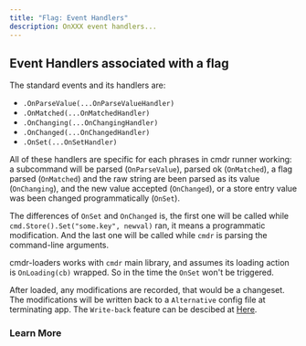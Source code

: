 ```yaml
---
title: "Flag: Event Handlers"
description: OnXXX event handlers...
---
```


## Event Handlers associated with a flag

The standard events and its handlers are:

- `.OnParseValue(...OnParseValueHandler)`
- `.OnMatched(...OnMatchedHandler)`
- `.OnChanging(...OnChangingHandler)`
- `.OnChanged(...OnChangedHandler)`
- `.OnSet(...OnSetHandler)`

All of these handlers are specific for each phrases in cmdr runner working: a subcommand will be parsed (`OnParseValue`), parsed ok (`OnMatched`), a flag parsed (`OnMatched`) and the raw string are been parsed as its value (`OnChanging`), and the new value accepted (`OnChanged`), or a store entry value was been changed programmatically (`OnSet`).

The differences of `OnSet` and `OnChanged` is, the first one will be called while `cmd.Store().Set("some.key", newval)` ran, it means a programmatic modification. And the last one will be called while `cmdr` is parsing the command-line arguments.

cmdr-loaders works with `cmdr` main library, and assumes its loading action is `OnLoading(cb)` wrapped. So in the time the `OnSet` won't be triggered.

After loaded, any modifications are recorded, that would be a changeset. The modifications will be written back to a `Alternative` config file at terminating app. The `Write-back` feature can be descibed at [Here](../g11-with-loaders#write-back).

### Learn More

<Cards>
  <Card title="Required" href="../g55-flag-required" />
  <Card title="Toggle Group" href="../g56-flag-toggle-group" />
  <Card title="Head Like" href="../g58-flag-head-like" />
  <Card title="Valid Args" href="../g57-flag-valid-args" />
  <Card title="External Tool" href="../g59-flag-external-editor" />
</Cards>
